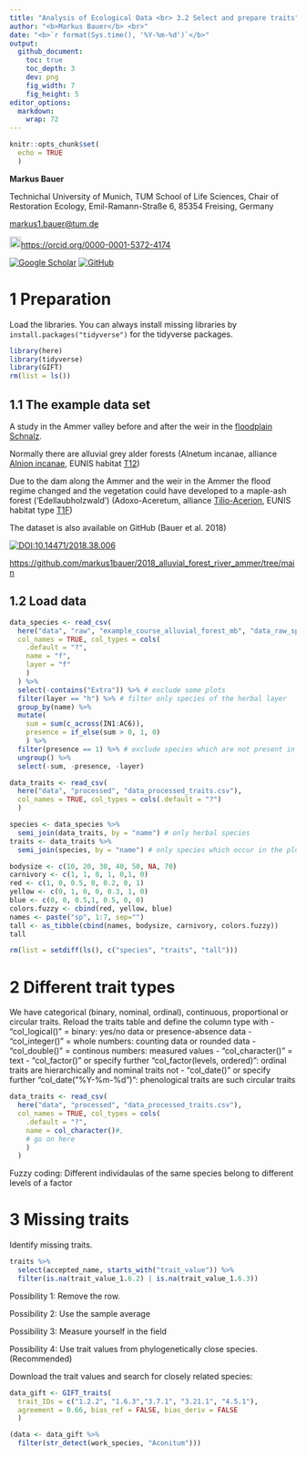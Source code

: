 ```yaml
---
title: "Analysis of Ecological Data <br> 3.2 Select and prepare traits"
author: "<b>Markus Bauer</b> <br>"
date: "<b>`r format(Sys.time(), '%Y-%m-%d')`</b>"
output:
  github_document:
    toc: true
    toc_depth: 3
    dev: png
    fig_width: 7
    fig_height: 5
editor_options: 
  markdown: 
    wrap: 72
---
```


```r
knitr::opts_chunk$set(
  echo = TRUE
  )
```

**Markus Bauer**

Technichal University of Munich, TUM School of Life Sciences, Chair of
Restoration Ecology, Emil-Ramann-Straße 6, 85354 Freising, Germany

[markus1.bauer\@tum.de](mailto:markus1.bauer@tum.de)

<img src="https://info.orcid.org/wp-content/uploads/2019/11/orcid_16x16.png" alt="ORCID logo" width="20" height="20"/><https://orcid.org/0000-0001-5372-4174>

[![Google Scholar](https://img.shields.io/badge/Google%20Scholar-4285F4?style=for-the-badge&logo=google-scholar&logoColor=white)](https://scholar.google.de/citations?user=oHhmOkkAAAAJ&hl=de&oi=ao)
[![GitHub](https://img.shields.io/badge/github-%23121011.svg?style=for-the-badge&logo=github&logoColor=white)](https://github.com/markus1bauer)

# 1 Preparation

Load the libraries. You can always install missing libraries by `install.packages("tidyverse")` for the tidyverse packages.

```r
library(here)
library(tidyverse)
library(GIFT)
rm(list = ls())
```

## 1.1 The example data set

A study in the Ammer valley before and after the weir in the [floodplain Schnalz](https://www.openstreetmap.org/#map=16/47.7737/10.9615).

Normally there are alluvial grey alder forests (Alnetum incanae, alliance [Alnion incanae](https://floraveg.eu/vegetation/overview/Alnion%20incanae), EUNIS habitat [T12](https://floraveg.eu/habitat/overview/T12))

Due to the dam along the Ammer and the weir in the Ammer the flood regime changed and the vegetation could have developed to a maple-ash forest ('Edellaubholzwald') (Adoxo-Aceretum, alliance [Tilio-Acerion](https://floraveg.eu/vegetation/overview/Tilio-Acerion), EUNIS habitat type [T1F](https://floraveg.eu/habitat/overview/T1F%3E))

The dataset is also available on GitHub (Bauer et al. 2018)

[![DOI:10.14471/2018.38.006](http://img.shields.io/badge/DOI-10.14471/2018.38.006-informational.svg)](https://doi.org/10.14471/2018.38.006)

<https://github.com/markus1bauer/2018_alluvial_forest_river_ammer/tree/main>

## 1.2 Load data

```r
data_species <- read_csv(
  here("data", "raw", "example_course_alluvial_forest_mb", "data_raw_species.csv"),
  col_names = TRUE, col_types = cols(
    .default = "?",
    name = "f",
    layer = "f"
    )
  ) %>%
  select(-contains("Extra")) %>% # exclude some plots
  filter(layer == "h") %>% # filter only species of the herbal layer
  group_by(name) %>%
  mutate(
    sum = sum(c_across(IN1:AC6)),
    presence = if_else(sum > 0, 1, 0)
    ) %>%
  filter(presence == 1) %>% # exclude species which are not present in the remaining plots
  ungroup() %>%
  select(-sum, -presence, -layer)

data_traits <- read_csv(
  here("data", "processed", "data_processed_traits.csv"),
  col_names = TRUE, col_types = cols(.default = "?")
  )

species <- data_species %>%
  semi_join(data_traits, by = "name") # only herbal species
traits <- data_traits %>%
  semi_join(species, by = "name") # only species which occur in the plots

bodysize <- c(10, 20, 30, 40, 50, NA, 70)
carnivory <- c(1, 1, 0, 1, 0,1, 0)
red <- c(1, 0, 0.5, 0, 0.2, 0, 1)
yellow <- c(0, 1, 0, 0, 0.3, 1, 0)
blue <- c(0, 0, 0.5,1, 0.5, 0, 0)
colors.fuzzy <- cbind(red, yellow, blue)
names <- paste("sp", 1:7, sep="")
tall <- as_tibble(cbind(names, bodysize, carnivory, colors.fuzzy))
tall

rm(list = setdiff(ls(), c("species", "traits", "tall")))
```

# 2 Different trait types

We have categorical (binary, nominal, ordinal), continuous, proportional or circular traits.
Reload the traits table and define the column type with
-   "col_logical()" = binary: yes/no data or presence-absence data
-   "col_integer()" = whole numbers: counting data or rounded data
-   "col_double()" = continous numbers: measured values
-   "col_character()" = text
-   "col_factor()" or specify further "col_factor(levels, ordered)": ordinal traits are hierarchically and nominal traits not
-   "col_date()" or specify further "col_date("%Y-%m-%d")": phenological traits are such circular traits

```r
data_traits <- read_csv(
  here("data", "processed", "data_processed_traits.csv"),
  col_names = TRUE, col_types = cols(
    .default = "?",
    name = col_character()#,
    # go on here
    )
  )
```

Fuzzy coding: Different individaulas of the same species belong to different levels of a factor


# 3 Missing traits

Identify missing traits.

```r
traits %>%
  select(accepted_name, starts_with("trait_value")) %>%
  filter(is.na(trait_value_1.6.2) | is.na(trait_value_1.6.3))
```
Possibility 1: Remove the row.

Possibility 2: Use the sample average

Possibility 3: Measure yourself in the field

Possibility 4: Use trait values from phylogenetically close species. (Recommended)

Download the trait values and search for closely related species:

```r
data_gift <- GIFT_traits(
  trait_IDs = c("1.2.2", "1.6.3","3.7.1", "3.21.1", "4.5.1"),
  agreement = 0.66, bias_ref = FALSE, bias_deriv = FALSE
  )

(data <- data_gift %>%
  filter(str_detect(work_species, "Aconitum")))
```
